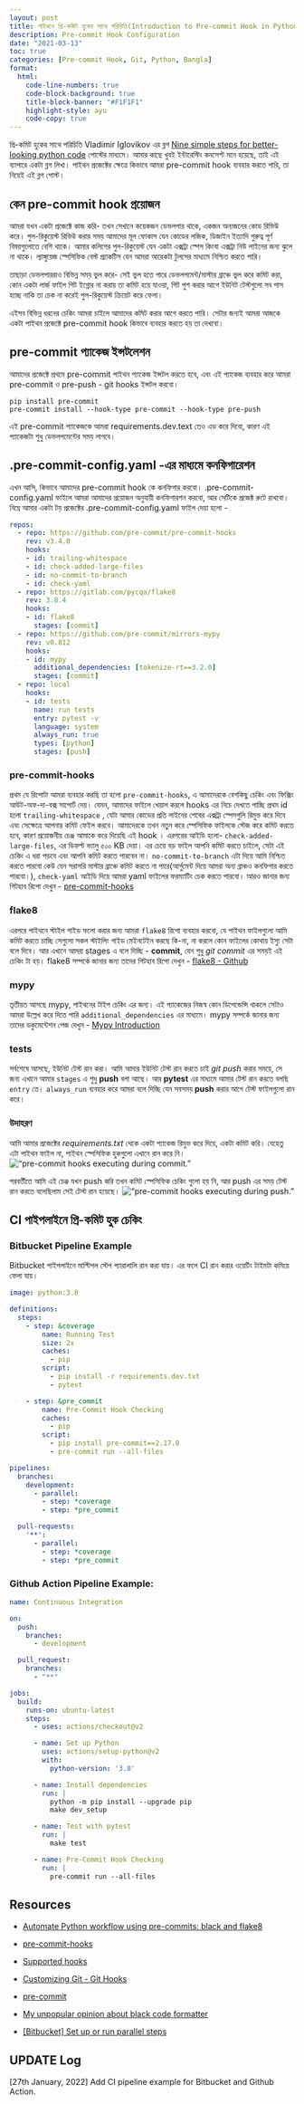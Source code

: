 ```yaml
---
layout: post
title: পাইথনে প্রি-কমিট হুকের সাথে পরিচিতি(Introduction to Pre-commit Hook in Python)
description: Pre-commit Hook Configuration
date: "2021-03-13"
toc: true
categories: [Pre-commit Hook, Git, Python, Bangla]
format:
  html:
    code-line-numbers: true
    code-block-background: true
    title-block-banner: "#F1F1F1"
    highlight-style: ayu
    code-copy: true
---
```

প্রি-কমিট হুকের সাথে পরিচিতি Vladimir Iglovikov এর ব্লগ [Nine simple steps for better-looking python code](https://towardsdatascience.com/nine-simple-steps-for-better-looking-python-code-87e5d9d3b1cf) পোস্টের মাধ্যমে। আমার কাছে খুবই ইন্টারেস্টিং কনসেপ্ট মনে হয়েছে, তাই এই ব্যাপারে একটা ব্লগ লিখা। পাইথন প্রজেক্টের ক্ষেত্রে কিভাবে আমরা pre-commit hook ব্যবহার করতে পারি, তা নিয়েই এই ব্লগ পোস্ট। 

## কেন pre-commit hook প্রয়োজন 
আমরা যখন একটা প্রজেক্টে কাজ করি- তখন সেখানে কয়েকজন ডেভলপার থাকে, একজন অন্যজনের কোড রিভিউ করে। পুল-রিকুয়েস্ট রিভিউ করার সময় আমাদের মূল ফোকাস যেন কোডের লজিক, ডিজাইন ইত্যাদি গুরুত্ব পূর্ণ বিষয়গুলোতে বেশি থাকে। আমার কলিগের পুল-রিকুয়েস্ট যেন একটা এক্সট্রা  স্পেস কিংবা এক্সট্রা নিউ লাইনের জন্য ঝুলে না থাকে। ল্যাঙ্গুয়েজ স্পেসিফিক বেস্ট প্র্যাকটিস যেন আমরা আরেকটা টুলসের মাধ্যমে নিশ্চিত করতে পারি। 

তাছাড়া ডেভলপাররাও বিভিন্ন সময় ভুল করে- সেই ভুল হতে পারে ডেভলপমেন্ট/মাস্টার ব্রাঞ্চে ভুল করে কমিট করা, কোন একটা লার্জ ফাইল গিট ইগ্নোর না করায় তা কমিট হয়ে যাওয়া, গিট পুশ করার আগে ইউনিট টেস্টগুলো সব পাস হচ্ছে নাকি তা চেক না করেই পুল-রিকুয়েস্ট ক্রিয়েট করে ফেলা। 

এইসব বিভিন্ন ধরনের চেকিং আমরা চাইলে আমাদের কমিট করার আগে করতে পারি। সেটার জন্যই আমরা আজকে একটা পাইথন প্রজেক্টে pre-commit hook কিভাবে ব্যবহার করতে হয় তা দেখবো।

## pre-commit প্যাকেজ ইন্সটলেশন

আমাদের প্রজেক্টে প্রথমে pre-commit পাইথন প্যাকেজ ইন্সটল করতে হবে, এবং এই প্যাকেজ ব্যবহার করে আমরা pre-commit ও pre-push - git hooks ইন্সটল করবো।

```shell
pip install pre-commit
pre-commit install --hook-type pre-commit --hook-type pre-push
```
এই pre-commit প্যাকেজকে আমরা requirements.dev.text তেও এড করে দিবো, কারণ এই প্যাকেজটা শুধু ডেভলপমেন্টের সময় লাগবে।

## .pre-commit-config.yaml -এর মাধ্যমে কনফিগারেশন 

এখন আসি, কিভাবে আমাদের pre-commit hook কে কনফিগার করবো। .pre-commit-config.yaml ফাইলে আমরা আমাদের প্রয়োজন অনুযায়ী কনফিগারশন করবো, আর সেটিকে প্রজেক্ট রুটে রাখবো। নিম্নে আমার একটা টয় প্রজেক্টের .pre-commit-config.yaml ফাইল দেয়া হলো - 


```yaml
repos:
  - repo: https://github.com/pre-commit/pre-commit-hooks
    rev: v3.4.0
    hooks:
    - id: trailing-whitespace
    - id: check-added-large-files
    - id: no-commit-to-branch
    - id: check-yaml      
  - repo: https://gitlab.com/pycqa/flake8
    rev: 3.8.4
    hooks:
    - id: flake8    
      stages: [commit]
  - repo: https://github.com/pre-commit/mirrors-mypy
    rev: v0.812
    hooks:
    - id: mypy
      additional_dependencies: [tokenize-rt==3.2.0]
      stages: [commit]
  - repo: local
    hooks:
    - id: tests
      name: run tests
      entry: pytest -v
      language: system
      always_run: true
      types: [python]
      stages: [push]
```

### pre-commit-hooks

প্রথম যে রিপোটা আমরা ব্যবহার করছি তা হলো `pre-commit-hooks`, এ আমাদেরকে বেশকিছু চেকিং এবং ফিক্সিং আউট-অফ-দা-বক্স সাপোর্ট দেয়। যেমন, আমাদের ফাইলে খেয়াল করলে hooks এর নিচে দেখতে পাচ্ছি প্রথম id হলো `trailing-whitespace` , যেটা আমার কোডের প্রতি লাইনের শেষের এক্সট্রা স্পেসগুলি রিমুভ করে দিবে এবং সেক্ষেত্রে আপনার কমিট ফেইল করবে। আমাদেরকে তখন নতুন করে স্পেসিফিক ফাইলকে স্টেজ করে কমিট করতে হবে, কারণ প্রয়োজনীয় চেঞ্জ আমাকে করে দিয়েছি এই hook । এরপরের আইডি হলো- `check-added-large-files`, এর ডিফল্ট ভ্যালু  ৫০০ KB দেয়া। এর চেয়ে বড় ফাইল আপনি কমিট করতে চাইলে, সেটা এই চেকিং এ ধরা পড়বে এবং আপনি কমিট করতে পারবেন না। `no-commit-to-branch` এটা দিয়ে আমি নিশ্চিত করতে পারবো কেউ যেন সরাসরি মাস্টার ব্রাঞ্চে কমিট করতে না পারে(আর্গুমেন্ট দিয়ে আমরা অন্য ব্রাঞ্চও কনফিগার করতে পারবো।),  `check-yaml` আইডি দিয়ে আমরা yaml ফাইলের ফরম্যাটিং চেক করতে পারবো। আরও জানার জন্য গিটহাব রিপো দেখুন - [pre-commit-hooks](https://github.com/pre-commit/pre-commit-hooks)

### flake8
এরপরে পাইথনে স্টাইল গাইড ফলো করার জন্য আমরা `flake8` রিপো ব্যবহার করবো, যে পাইথন ফাইলগুলো আমি কমিট করতে চাচ্ছি সেগুলো সকল স্টাইলিং গাইড মেইনটেইন করছে কি-না, না করলে কোন ফাইলের কোথায় ইস্যু সেটা বলে দিবে। আর এখানে আমরা stages এ বলে দিচ্ছি - **commit**, যেন শুধু *git commit* এর সময়ই এই চেকিং টা হয়। flake8 সম্পর্কে জানার জন্য তাদের গিটহাব রিপো দেখুন - [flake8 - Github](https://github.com/PyCQA/flake8)

### mypy
তৃতীয়ত আসছে mypy, পাইথনের টাইপ চেকিং এর জন্য। এই প্যাকেজের নিজস্ব কোন ডিপেন্ডেন্সি থাকলে সেটাও আমরা উল্লেখ করে দিতে পারি `additional_dependencies` এর মাধ্যমে। mypy সম্পর্কে জানার জন্য তাদের ডকুমেন্টেশন পেজ দেখুন - [Mypy Introduction](https://mypy.readthedocs.io/en/stable/introduction.html)

### tests
সর্বশেষে আসছে, ইউনিট টেস্ট রান করা। আমি আমার ইউনিট টেস্ট রান করতে চাই *git push* করার সময়ে, সে জন্য এখানে আমার `stages` এ শুধু **push** বলা আছে। আর **pytest** এর মাধ্যমে আমার টেস্ট রান করতে বলছি `entry` তে। `always_run` ব্যবহার করে আমরা বলে দিচ্ছি যেন সবসময় **push** করার আগে টেস্ট ফাইলগুলো রান করে। 

### উদাহরণ
আমি আমার প্রজেক্টের *requirements.txt* থেকে একটা প্যাকেজ রিমুভ করে দিয়ে, একটা কমিট করি। যেহেতু এটা পাইথন ফাইল না, পাইথন স্পেসিফিক হুকগুলো এখানে রান করে নি। 
!["pre-commit hooks executing during commit."](git-commit.png)

পরবর্তীতে আমি এই চেঞ্জ যখন push করি তখন কমিট স্পেসিফিক চেকিং গুলো হয় নি, আর push এর সময় টেস্ট রান করতে বলেছিলাম সেই টেস্ট রান হয়েছে।
!["pre-commit hooks executing during push."](git-push.png)


## CI পাইপলাইনে প্রি-কমিট হুক চেকিং


### Bitbucket Pipeline Example
Bitbucket পাইপলাইনে মাল্টিপল স্টেপ প্যারালালি রান করা যায়। এর ফলে CI রান করার ওয়েটিং টাইমটা কমিয়ে ফেলা যায়। 
```yaml
image: python:3.8

definitions:
  steps:
    - step: &coverage
        name: Running Test
        size: 2x
        caches:
          - pip        
        script:          
          - pip install -r requirements.dev.txt
          - pytest

    - step: &pre_commit
        name: Pre-Commit Hook Checking
        caches:
          - pip        
        script:
          - pip install pre-commit==2.17.0
          - pre-commit run --all-files

pipelines:
  branches:
    development:
      - parallel:
        - step: *coverage
        - step: *pre_commit

  pull-requests:
    '**':
      - parallel:
        - step: *coverage
        - step: *pre_commit
```


### Github Action Pipeline Example:

```yaml
name: Continuous Integration

on:
  push:
    branches:
      - development

  pull_request:
    branches:
      - "**"

jobs:
  build:
    runs-on: ubuntu-latest
    steps:
      - uses: actions/checkout@v2

      - name: Set up Python
        uses: actions/setup-python@v2
        with:
          python-version: '3.8'

      - name: Install dependencies
        run: |
          python -m pip install --upgrade pip
          make dev_setup

      - name: Test with pytest
        run: |
          make test

      - name: Pre-Commit Hook Checking
        run: |
          pre-commit run --all-files
```


## Resources

- [Automate Python workflow using pre-commits: black and flake8](https://ljvmiranda921.github.io/notebook/2018/06/21/precommits-using-black-and-flake8/)

- [pre-commit-hooks](https://github.com/pre-commit/pre-commit-hooks)

- [Supported hooks](https://pre-commit.com/hooks.html)

- [Customizing Git - Git Hooks](https://git-scm.com/book/en/v2/Customizing-Git-Git-Hooks)

- [pre-commit](https://pre-commit.com/)

- [My unpopular opinion about black code formatter](https://luminousmen.com/post/my-unpopular-opinion-about-black-code-formatter)

- [[Bitbucket] Set up or run parallel steps](https://support.atlassian.com/bitbucket-cloud/docs/set-up-or-run-parallel-steps/)


## UPDATE Log

[27th January, 2022] Add CI pipeline example for Bitbucket and Github Action.